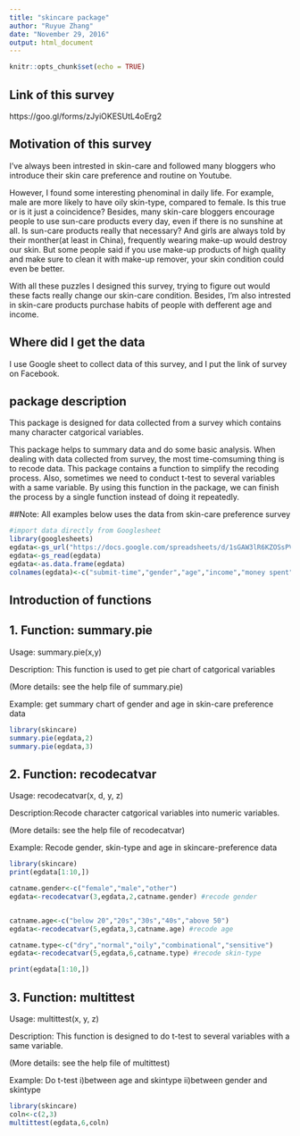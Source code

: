 ```yaml
---
title: "skincare package"
author: "Ruyue Zhang"
date: "November 29, 2016"
output: html_document
---
```


```r
knitr::opts_chunk$set(echo = TRUE)
```
## Link of this survey
https://goo.gl/forms/zJyiOKESUtL4oErg2

## Motivation of this survey
I've always been intrested in skin-care and followed many bloggers who introduce their skin care preference and routine on Youtube. 

However, I found some interesting phenominal in daily life. For example, male are more likely to have oily skin-type, compared to female. Is this true or is it just a coincidence? Besides, many skin-care bloggers encourage people to use sun-care products every day, even if there is no sunshine at all. Is sun-care products really that necessary? And girls are always told by their monther(at least in China), frequently wearing make-up would destroy our skin. But some people said if you use make-up products of high quality and make sure to clean it with make-up remover, your skin condition could even be better.

With all these puzzles I designed this survey, trying to figure out would these facts really change our skin-care condition. Besides, I'm also intrested in skin-care products purchase habits of people with defferent age and income. 

## Where did I get the data
I use Google sheet to collect data of this survey, and I put the link of survey on Facebook.


## package description
This package is designed for data collected from a survey which contains many character catgorical variables.

This package helps to summary data and do some basic analysis. When dealing with data collected from survey, the most time-comsuming thing is to recode data. This package contains a function to simplify the recoding process. Also, sometimes we need to conduct t-test to several variables with a same variable. By using this function in the package, we can finish the process by a single function instead of doing it repeatedly.

##Note: All examples below uses the data from skin-care preference survey
```r
#import data directly from Googlesheet
library(googlesheets)
egdata<-gs_url("https://docs.google.com/spreadsheets/d/1sGAW3lR6KZOSsPVkJ40CQqeUQtLku-cgvCf81sY-2Es/edit?usp=sharing")
egdata<-gs_read(egdata)
egdata<-as.data.frame(egdata)
colnames(egdata)<-c("submit-time","gender","age","income","money spent","skin-type","numberofproducts_day", "aspect","suncare_frequency","skincare-frequency","","condition","age_start","time_skincare_day","makeup-fre","")

```

## Introduction of functions
## 1. Function: summary.pie
Usage: summary.pie(x,y)

Description: This function is used to get pie chart of catgorical variables

(More details: see the help file of summary.pie)

Example: get summary chart of gender and age in skin-care preference data

```r
library(skincare)
summary.pie(egdata,2)
summary.pie(egdata,3)
```


## 2. Function: recodecatvar
Usage: recodecatvar(x, d, y, z)

Description:Recode character catgorical variables into numeric variables.

(More details: see the help file of recodecatvar)

Example: 
Recode gender, skin-type and age in skincare-preference data
```r
library(skincare)
print(egdata[1:10,])

catname.gender<-c("female","male","other")
egdata<-recodecatvar(3,egdata,2,catname.gender) #recode gender


catname.age<-c("below 20","20s","30s","40s","above 50")
egdata<-recodecatvar(5,egdata,3,catname.age) #recode age

catname.type<-c("dry","normal","oily","combinational","sensitive")
egdata<-recodecatvar(5,egdata,6,catname.type) #recode skin-type

print(egdata[1:10,])

```

## 3. Function: multittest
Usage: multittest(x, y, z)

Description: This function is designed to do t-test to several variables with a same variable.

(More details: see the help file of multittest)

Example: 
Do t-test i)between age and skintype
          ii)between gender and skintype
```r
library(skincare)
coln<-c(2,3)
multittest(egdata,6,coln)
```
